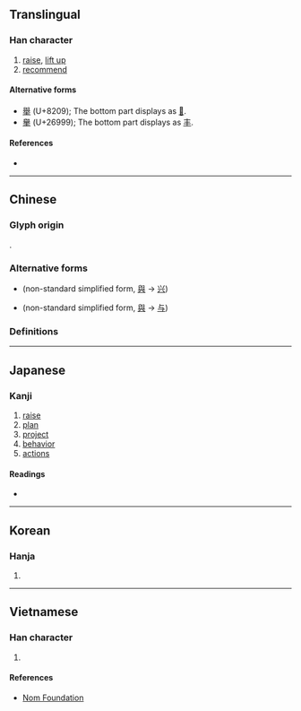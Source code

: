 {{character info/new}}
{{also|舉|挙|举}}
==Translingual==
{{Han char forms|举|舉|挙|擧}}

===Han character===
{{Han char|rn=64|rad=手|as=14|sn=18|four=|canj=HCQ,XHCQ|ids=⿱與手}}

# [[raise]], [[lift up]]
# [[recommend]]

====Alternative forms====
* [[舉]] (U+8209); The bottom part displays as [[𠀆]].
* [[𦦙]] (U+26999); The bottom part displays as [[丰]].

====References====
* {{Han ref|kx=0460.100|dkj=12863|dj=0808.300|hdz=31966.010|uh=64E7|ud=25831}}

----

==Chinese==

===Glyph origin===
{{Han etym}}

{{Han compound|與|手|c1=p|c2=s|t2=hand|ls=psc}}.

===Alternative forms===
* {{zh-l|挙}} (non-standard simplified form, [[與]] → [[兴]])
* {{zh-l|𢪓}} (non-standard simplified form, [[與]] → [[与]])

===Definitions===
{{zh-see|舉|v}}

----

==Japanese==
{{ja-kanji forms|挙|擧}}

===Kanji===
{{ja-kanji|grade=|rs=手14|shin=挙}}

# [[raise]]
# [[plan]]
# [[project]]
# [[behavior]]
# [[actions]]

====Readings====
* {{ja-readings|on=[[きょ]] (kyo)|kun=[[あげる]] (ageru)}}

----

==Korean==

===Hanja===
{{ko-hanja|hangeul=거|eumhun=|rv=geo|mr=kŏ|y=ke}}

# {{defn|lang=ko|sort=手14}}

----

==Vietnamese==

===Han character===
{{vi-readings|rs=手14|hanviet=[[cử]], [[cửa]]}}

# {{defn|lang=vi|sort=手14}}

====References====
* [http://nomfoundation.org/common/nom_details.php?codepoint=64e7 Nom Foundation]
